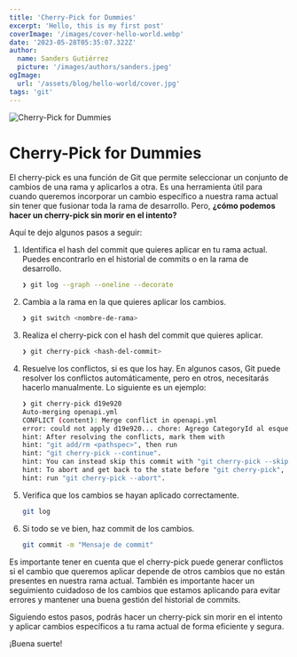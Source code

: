```yaml
---
title: 'Cherry-Pick for Dummies'
excerpt: 'Hello, this is my first post'
coverImage: '/images/cover-hello-world.webp'
date: '2023-05-28T05:35:07.322Z'
author:
  name: Sanders Gutiérrez
  picture: '/images/authors/sanders.jpeg'
ogImage:
  url: '/assets/blog/hello-world/cover.jpg'
tags: 'git'
---
```


![Cherry-Pick for Dummies](/images/cover-hello-world.webp)

# Cherry-Pick for Dummies

El cherry-pick es una función de Git que permite seleccionar un conjunto de cambios de una rama y aplicarlos a otra. Es una herramienta útil para cuando queremos incorporar un cambio específico a nuestra rama actual sin tener que fusionar toda la rama de desarrollo. Pero, **¿cómo podemos hacer un cherry-pick sin morir en el intento?**

Aquí te dejo algunos pasos a seguir:

1. Identifica el hash del commit que quieres aplicar en tu rama actual. Puedes encontrarlo en el historial de commits o en la rama de desarrollo.

   ```bash
   ❯ git log --graph --oneline --decorate
   ```

2. Cambia a la rama en la que quieres aplicar los cambios.

   ```bash
   ❯ git switch <nombre-de-rama>
   ```

3. Realiza el cherry-pick con el hash del commit que quieres aplicar.

   ```bash
   ❯ git cherry-pick <hash-del-commit>
   ```

4. Resuelve los conflictos, si es que los hay. En algunos casos, Git puede resolver los conflictos automáticamente, pero en otros, necesitarás hacerlo manualmente. Lo siguiente es un ejemplo:

   ```bash
   ❯ git cherry-pick d19e920
   Auto-merging openapi.yml
   CONFLICT (content): Merge conflict in openapi.yml
   error: could not apply d19e920... chore: Agrego CategoryId al esquema de la API.
   hint: After resolving the conflicts, mark them with
   hint: "git add/rm <pathspec>", then run
   hint: "git cherry-pick --continue".
   hint: You can instead skip this commit with "git cherry-pick --skip".
   hint: To abort and get back to the state before "git cherry-pick",
   hint: run "git cherry-pick --abort".
   ```

5. Verifica que los cambios se hayan aplicado correctamente.

   ```bash
   git log
   ```

6. Si todo se ve bien, haz commit de los cambios.

   ```bash
   git commit -m "Mensaje de commit"
   ```

Es importante tener en cuenta que el cherry-pick puede generar conflictos si el cambio que queremos aplicar depende de otros cambios que no están presentes en nuestra rama actual. También es importante hacer un seguimiento cuidadoso de los cambios que estamos aplicando para evitar errores y mantener una buena gestión del historial de commits.

Siguiendo estos pasos, podrás hacer un cherry-pick sin morir en el intento y aplicar cambios específicos a tu rama actual de forma eficiente y segura.

¡Buena suerte!
